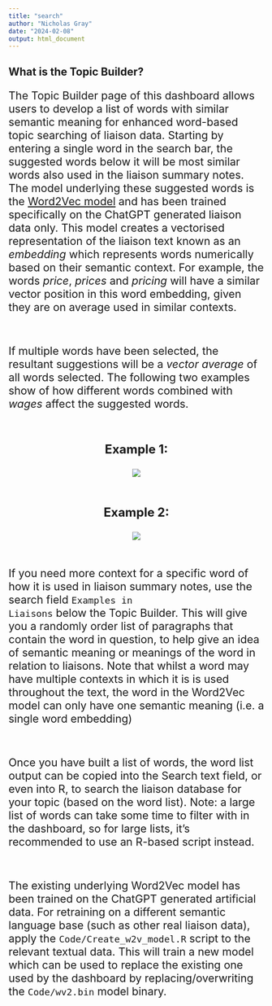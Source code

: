 ```yaml
---
title: "search"
author: "Nicholas Gray"
date: "2024-02-08"
output: html_document
---
```


## **What is the Topic Builder?**

<p style="font-size:16pt"> 
The Topic Builder page of this dashboard allows users to develop a list of words with similar semantic meaning for enhanced word-based topic searching of liaison data. Starting by entering a single word in the search bar, the suggested words below it will be most similar words also used in the liaison summary notes. The model underlying these suggested words is the <a href="https://www.coveo.com/blog/word2vec-explained/">Word2Vec model</a> and has been trained specifically on the ChatGPT generated liaison data only. This model creates a vectorised representation of the liaison text known as an <em>embedding</em> which represents words numerically based on their semantic context. For example, the words <em>price</em>, <em>prices</em> and <em>pricing</em> will have a similar vector position in this word embedding, given they are on average used in similar contexts. </p>

<br>

<p style="font-size:16pt"> If multiple words have been selected, the resultant suggestions will be a <em>vector average</em> of all words selected. The following two examples show of how different words combined with <em>wages</em> affect the suggested words.</p>

<br>

<p align="center" style="font-size:18pt"><strong>Example 1:</strong>
<p align="center">
  <img src="wages_eba.png"/>
</p>

<br>

<p align="center" style="font-size:18pt"><strong>Example 2:</strong>
<p align="center">
  <img src="wages_cost.png"/>
</p>

<br>

<p style="font-size:16pt"> 
If you need more context for a specific word of how it is used in liaison summary notes, use the search field <code>Examples in Liaisons</code> below the Topic Builder. This will give you a randomly order list of paragraphs that contain the word in question, to help give an idea of semantic meaning or meanings of the word in relation to liaisons. Note that whilst a word may have multiple contexts in which it is is used throughout the text, the word in the Word2Vec model can only have one semantic meaning (i.e. a single word embedding)</p>

<br>

<p style="font-size:16pt"> 
Once you have built a list of words, the word list output can be copied into the Search text field, or even into R, to search the liaison database for your topic (based on the word list). Note: a large list of words can take some time to filter with in the dashboard, so for large lists, it's recommended to use an R-based script instead. 
</p>

<br>
<p style="font-size:16pt"> 
The existing underlying Word2Vec model has been trained on the ChatGPT generated artificial data. For retraining on a different semantic language base (such as other real liaison data), apply the <code>Code/Create_w2v_model.R</code> script to the relevant textual data. This will train a new model which can be used to replace the existing one used by the dashboard by replacing/overwriting the <code>Code/wv2.bin</code> model binary.
</p>


<br>
<br>
